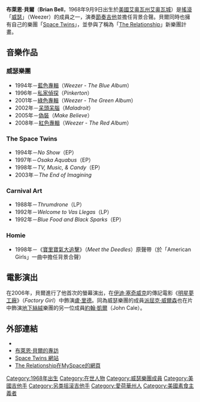 {{Infobox entertainer
|Name = 布萊恩·貝爾
|Background = non_vocal_instrumentalist
|Img = Brian Bell.jpg
|Birth_name = 
|Born = {{Birth date and age|1968|12|9|mf=y}}
|birth_place = [[田纳西州|田纳西州]][[諾克斯維爾|諾克斯維爾]]
|Genre = [[搖滾樂|搖滾]]
|Occupation = [[音樂家|音樂家]]
|Instrument = [[吉他|吉他]]<br/>[[低音吉他|低音吉他]]<br/>[[爵士鼓|爵士鼓]]<br/>[[鋼琴|鋼琴]]<br/>[[口琴|口琴]]<br/>[[歌唱|歌唱]]
|Label = [[Geffen_Records|Geffen Records]]
|Associated_acts = [[威瑟樂團|威瑟樂團]]<br/>[[Space_Twins|Space Twins]]<br/>[[The_Relationship|The Relationship]]<br/>[[Carnival_Art|Carnival Art]]
}}

'''布萊恩·貝爾'''（'''Brian Bell'''，1968年9月9日出生於[[美國|美國]][[艾奥瓦州|艾奥瓦州]][[艾奥瓦城_(艾奥瓦州)|艾奥瓦城]]）是[[搖滾樂|搖滾]]{{link-en|搖滾樂團|Band (rock and pop)|樂團}}「[[威瑟|威瑟]]」（Weezer）的成員之一，演奏[[節奏吉他|節奏吉他]]並擔任背景合聲。貝爾同時也擁有自己的樂團「[[Space_Twins|Space Twins]]」，並參與了稱為「[[The_Relationship|The Relationship]]」新樂團計畫。

== 音樂作品 ==
=== 威瑟樂團 ===
* 1994年－[[藍色專輯|藍色專輯]]（''Weezer'' - ''The Blue Album''）
* 1996年－[[私家偵探_(威瑟樂團)|私家偵探]]（''Pinkerton''）
* 2001年－[[綠色專輯|綠色專輯]]（''Weezer'' - ''The Green Album''）
* 2002年－[[呆頭呆腦|呆頭呆腦]]（''Maladroit''）
* 2005年－[[偽裝_(威瑟樂團)|偽裝]]（''Make Believe''）
* 2008年－[[紅色專輯|紅色專輯]]（''Weezer'' - ''The Red Album''）

===The Space Twins===
* 1994年－''No Show''（EP）
* 1997年－''Osaka Aquabus''（EP）
* 1998年－''TV, Music, & Candy''（EP）
* 2003年－''The End of Imagining''

===Carnival Art===
* 1988年－''Thrumdrone''（LP）
* 1992年－''Welcome to Vas Llegas''（LP）
* 1992年－''Blue Food and Black Sparks''（EP）

===Homie===
* 1998年－《[[寶里寶氣大追擊|寶里寶氣大追擊]]》（''Meet the Deedles''）原聲帶（於「American Girls」一曲中擔任背景合聲）

== 電影演出 ==
在2006年，貝爾進行了他首次的螢幕演出，在[[伊迪·塞奇威克|伊迪·塞奇威克]]的傳記電影《[[明星夢工廠|明星夢工廠]]》（''Factory Girl''）中飾演[[盧·里德|盧·里德]]。同為威瑟樂團的成員[[派屈克·威爾森|派屈克·威爾森]]也在片中飾演[[地下絲絨|地下絲絨]]樂團的另一位成員[[約翰·凱爾|約翰·凱爾]]（John Cale）。

== 外部連結 ==
*{{imdb name|id=1914631|name=Brian Bell}} 
*[https://web.archive.org/web/20090210232200/http://leftanchor.com/bell.htm 布萊恩·貝爾的專訪]
*[https://web.archive.org/web/20050826230712/http://spacetwins.com/ Space Twins 網站]
*[http://www.myspace.com/therelationship The Relationship在MySpace的網頁] {{Wayback|url=http://www.myspace.com/therelationship |date=20081004121238 }}

{{Authority control}}
{{DEFAULTSORT:Bell, Brian}}
[[Category:1968年出生|Category:1968年出生]]
[[Category:在世人物|Category:在世人物]]
[[Category:威瑟樂團成員|Category:威瑟樂團成員]]
[[Category:美國吉他手|Category:美國吉他手]]
[[Category:另类摇滚吉他手|Category:另类摇滚吉他手]]
[[Category:愛荷華州人|Category:愛荷華州人]]
[[Category:美國素食主義者|Category:美國素食主義者]]